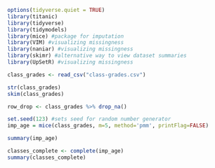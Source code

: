 ```{r}
options(tidyverse.quiet = TRUE)
library(titanic)
library(tidyverse)
library(tidymodels)
library(mice) #package for imputation
library(VIM) #visualizing missingness
library(naniar) #visualizing missingness
library(skimr) #alternative way to view dataset summaries
library(UpSetR) #visualizing missingness
```

```{r}
class_grades <- read_csv("class-grades.csv")
```

```{r}
str(class_grades)
skim(class_grades)
```

```{r}
row_drop <- class_grades %>% drop_na()
```

```{r}
set.seed(123) #sets seed for random number generator
imp_age = mice(class_grades, m=5, method='pmm', printFlag=FALSE)

summary(imp_age)
```

```{r}
classes_complete <- complete(imp_age)
summary(classes_complete)
```

